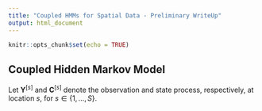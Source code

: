```yaml
---
title: "Coupled HMMs for Spatial Data - Preliminary WriteUp"
output: html_document
---
```


```r
knitr::opts_chunk$set(echo = TRUE)
```

## Coupled Hidden Markov Model


Let $\boldsymbol{Y}^{[s]}$ and $\boldsymbol{C}^{[s]}$ denote the observation and state process, respectively, at location $s$, for $s \in \{1, \ldots, S\}$. 

